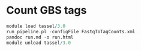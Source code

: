 # Count GBS tags

```r
module load tassel/3.0
run_pipeline.pl -configFile FastqToTagCounts.xml
pandoc run.md -o run.html
module unload tassel/3.0

```
